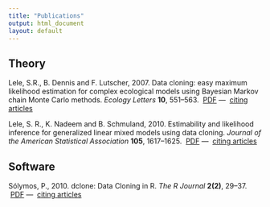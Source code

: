 ```yaml
---
title: "Publications"
output: html_document
layout: default
---
```


## Theory

Lele, S.R., B. Dennis and F. Lutscher, 2007. Data cloning: easy maximum likelihood estimation for complex ecological models using Bayesian Markov chain Monte Carlo methods. *Ecology Letters* **10**, 551&ndash;563. <i class="fa fa-file-pdf-o"></i>&nbsp;[PDF](http://www.math.ualberta.ca/~slele/publications/Lele%20Dennis%20Lutscher%20data%20cloning%20Ecology%20Letters%2020071.pdf) &mdash; <i class="fa fa-external-link"></i>&nbsp;[citing articles](https://scholar.google.ca/scholar?cites=10254594770183679179&as_sdt=2005&sciodt=0,5&hl=en)

Lele, S. R., K. Nadeem and B. Schmuland, 2010. Estimability and likelihood inference for generalized linear mixed models using data cloning. *Journal of the American Statistical Association* **105**, 1617&ndash;1625. <i class="fa fa-file-pdf-o"></i>&nbsp;[PDF](http://www.math.ualberta.ca/~slele/publications/Lele%20et%20al%20GLMM%202010.pdf) &mdash; <i class="fa fa-external-link"></i>&nbsp;[citing articles](https://scholar.google.ca/scholar?cites=7376405901792313149&as_sdt=2005&sciodt=0,5&hl=en)


## Software

S&oacute;lymos, P., 2010. dclone: Data Cloning in R. *The R Journal* **2(2)**, 29&ndash;37. <i class="fa fa-file-pdf-o"></i>&nbsp;[PDF](http://journal.r-project.org/archive/2010-2/RJournal_2010-2_Solymos.pdf) &mdash; <i class="fa fa-external-link"></i>&nbsp;[citing articles](https://scholar.google.ca/scholar?cites=3899679749958212169&as_sdt=2005&sciodt=0,5&hl=en)

